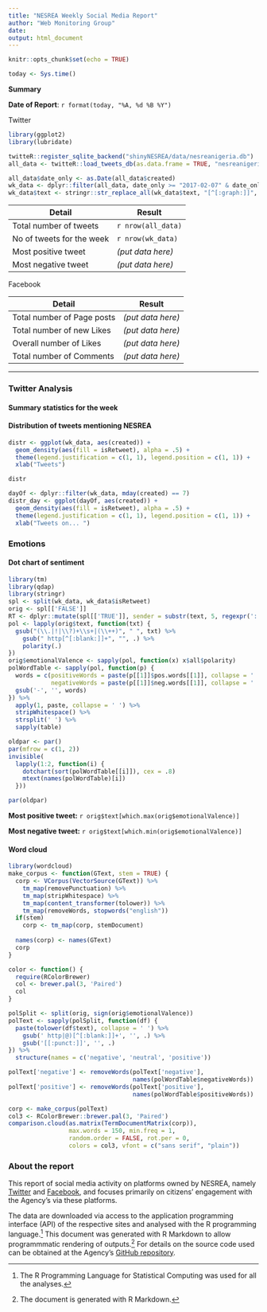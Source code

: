 ```yaml
---
title: "NESREA Weekly Social Media Report"
author: "Web Monitoring Group"
date:
output: html_document
---
```


```r
knitr::opts_chunk$set(echo = TRUE)

today <- Sys.time()
```

**Summary**

**Date of Report**: `r format(today, "%A, %d %B %Y")`

Twitter
```r
library(ggplot2)
library(lubridate)

twitteR::register_sqlite_backend("shinyNESREA/data/nesreanigeria.db")
all_data <- twitteR::load_tweets_db(as.data.frame = TRUE, "nesreanigeria_tweets")

all_data$date_only <- as.Date(all_data$created)
wk_data <- dplyr::filter(all_data, date_only >= "2017-02-07" & date_only <= "2017-02-14")
wk_data$text <- stringr::str_replace_all(wk_data$text, "[^[:graph:]]", " ")

```

|Detail                    |Result             |
|--------------------------|-------------------|
|Total number of tweets    | `r nrow(all_data)`|
|No of tweets for the week | `r nrow(wk_data)` |
|Most positive tweet       | *(put data here)* |
|Most negative tweet       | *(put data here)* |

Facebook

| Detail                    |Result             |
|---------------------------|-------------------|
|Total number of Page posts | *(put data here)* |
|Total number of new Likes  | *(put data here)* |
|Overall number of Likes    | *(put data here)* |
|Total number of Comments   | *(put data here)* |

***

### Twitter Analysis
#### Summary statistics for the week
#### Distribution of tweets mentioning NESREA
```r
distr <- ggplot(wk_data, aes(created)) +
  geom_density(aes(fill = isRetweet), alpha = .5) +
  theme(legend.justification = c(1, 1), legend.position = c(1, 1)) +
  xlab("Tweets")

distr
```

<!--- ### On specific days -->
```r
dayOf <- dplyr::filter(wk_data, mday(created) == 7)
distr_day <- ggplot(dayOf, aes(created)) +
  geom_density(aes(fill = isRetweet), alpha = .5) +
  theme(legend.justification = c(1, 1), legend.position = c(1, 1)) +
  xlab("Tweets on... ")
```

### Emotions
#### Dot chart of sentiment
```r
library(tm)
library(qdap)
library(stringr)
spl <- split(wk_data, wk_data$isRetweet)
orig <- spl[['FALSE']]
RT <- dplyr::mutate(spl[['TRUE']], sender = substr(text, 5, regexpr(':', text) - 1))
pol <- lapply(orig$text, function(txt) {
  gsub("(\\.|!|\\?)+\\s+|(\\++)", " ", txt) %>% 
    gsub(" http[^[:blank:]]+", "", .) %>% 
    polarity(.)
})
orig$emotionalValence <- sapply(pol, function(x) x$all$polarity)
polWordTable <- sapply(pol, function(p) {
  words = c(positiveWords = paste(p[[1]]$pos.words[[1]], collapse = ' '),
            negativeWords = paste(p[[1]]$neg.words[[1]], collapse = ' '))
  gsub('-', '', words) 
}) %>%
  apply(1, paste, collapse = ' ') %>%
  stripWhitespace() %>%
  strsplit(' ') %>%
  sapply(table)

oldpar <- par()
par(mfrow = c(1, 2))
invisible(
  lapply(1:2, function(i) {
    dotchart(sort(polWordTable[[i]]), cex = .8)
    mtext(names(polWordTable)[i])
  }))

par(oldpar) 
```

**Most positive tweet:** `r orig$text[which.max(orig$emotionalValence)]`

**Most negative tweet:** `r orig$text[which.min(orig$emotionalValence)]`

#### Word cloud
```r
library(wordcloud)
make_corpus <- function(GText, stem = TRUE) {
  corp <- VCorpus(VectorSource(GText)) %>% 
    tm_map(removePunctuation) %>%
    tm_map(stripWhitespace) %>%
    tm_map(content_transformer(tolower)) %>%
    tm_map(removeWords, stopwords("english"))
  if(stem)
    corp <- tm_map(corp, stemDocument) 
  
  names(corp) <- names(GText)
  corp
}

color <- function() {
  require(RColorBrewer)
  col <- brewer.pal(3, 'Paired')
  col
}

polSplit <- split(orig, sign(orig$emotionalValence))
polText <- sapply(polSplit, function(df) {
  paste(tolower(df$text), collapse = ' ') %>%
    gsub(' http|@)[^[:blank:]]+', '', .) %>%  
    gsub('[[:punct:]]', '', .)  
}) %>%
  structure(names = c('negative', 'neutral', 'positive'))

polText['negative'] <- removeWords(polText['negative'],
                                   names(polWordTable$negativeWords))
polText['positive'] <- removeWords(polText['positive'],
                                   names(polWordTable$positiveWords))

corp <- make_corpus(polText)
col3 <- RColorBrewer::brewer.pal(3, 'Paired') 
comparison.cloud(as.matrix(TermDocumentMatrix(corp)),
                 max.words = 150, min.freq = 1, 
                 random.order = FALSE, rot.per = 0,
                 colors = col3, vfont = c("sans serif", "plain"))
```

<!---
# Facebook Analysis
In progress...

# Website Analysis
In progress...

# Observations

# Conclusions
-->
### About the report
This report of social media activity on platforms owned by NESREA, namely [Twitter](http::/twitter.com/nesreanigeria) and [Facebook](http://facebook.com/NESREANigeria), and focuses primarily on citizens' engagement with the Agency's via these platforms.

The data are downloaded via access to the application programming interface (API)  of the respective sites and analysed with the R programming language.[^1] This document was generated with R Markdown to allow programmmatic rendering of outputs.[^2] For details on the source code used can be obtained at the Agency's [GitHub repository](http://github.com/NESREA/NESREA_social).


[^1]: The R Programming Language for Statistical Computing was used for all the analyses.
[^2]: The document is generated with R Markdown.